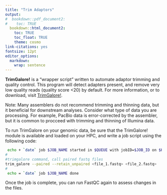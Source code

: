 ```yaml
---
title: "Trim Adaptors"
output:
#  bookdown::pdf_document2:
#    toc: TRUE
  bookdown::html_document2: 
    toc: TRUE
    toc_float: TRUE
    theme: cosmo
link-citations: yes
fontsize: 12pt
editor_options: 
  markdown: 
    wrap: sentence
---
```

**TrimGalore!** is a "wrapper script" written to automate adaptor trimming and quality control. This program will detect adapters present, and remove very low quality reads (quality score <20) by default. For more information, or to download, visit [TrimGalore!](https://www.bioinformatics.babraham.ac.uk/projects/trim_galore/).

Note: Many assemblers do not recommend trimming and thinning data, but it beneficial for downstream analyses. Consider what type of data you are processing. For example, PacBio data is error-corrected by the assembler, but it is common to procceed with trimming and thinning of Illumina data. 

To run TrimGalore on your genomic data, be sure that the TrimGalore! module is available and loaded on your HPC, and write a job script using the following code:
```Bash
 echo + `date` job $JOB_NAME started in $QUEUE with jobID=$JOB_ID on $HOSTNAME
#
#trimgalore command, call paired fastq files
trim_galore --paired --retain_unpaired <file_1.fastq> <file_2.fastq>
#
 echo = `date` job $JOB_NAME done
```

Once the job is complete, you can run FastQC again to assess changes in the files.
